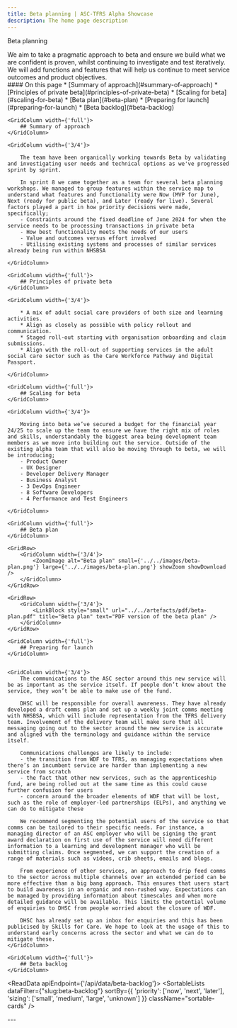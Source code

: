 ```yaml
---
title: Beta planning | ASC-TFRS Alpha Showcase
description: The home page description
---
```


<Heading caption='Looking ahead to beta' tag='h1'>Beta planning</Heading>

<GridRow>
    <GridColumn width={'2/3'}>
        <LeadParagraph>We aim to take a pragmatic approach to beta and ensure we build what we are confident is proven, whilst continuing to investigate and test iteratively. We will add functions and features that will help us continue to meet service outcomes and product objectives.</LeadParagraph>
    </GridColumn>
    <GridColumn width={'1/3'}>
        <nav className="in-page-nav">
            #### On this page
            * [Summary of approach](#summary-of-approach)
            * [Principles of private beta](#principles-of-private-beta)
            * [Scaling for beta](#scaling-for-beta)
            * [Beta plan](#beta-plan)
            * [Preparing for launch](#preparing-for-launch)
            * [Beta backlog](#beta-backlog)
        </nav>
    </GridColumn>
</GridRow>

<GridRow>

    <GridColumn width={'full'}>
        ## Summary of approach
    </GridColumn>

    <GridColumn width={'3/4'}>

        The team have been organically working towards Beta by validating and investigating user needs and technical options as we've progressed sprint by sprint.

        In sprint 8 we came together as a team for several beta planning workshops. We managed to group features within the service map to understand what features and functionality were Now (MVP for June), Next (ready for public beta), and Later (ready for live). Several factors played a part in how priority decisions were made, specifically;
        - Constraints around the fixed deadline of June 2024 for when the service needs to be processing transactions in private beta
        - How best functionality meets the needs of our users
        - Value and outcomes versus effort involved
        - Utilising existing systems and processes of similar services already being run within NHSBSA

    </GridColumn>

</GridRow>

<GridRow>

    <GridColumn width={'full'}>
        ## Principles of private beta
    </GridColumn>

    <GridColumn width={'3/4'}>

        * A mix of adult social care providers of both size and learning activities.
        * Align as closely as possible with policy rollout and communication.
        * Staged roll-out starting with organisation onboarding and claim submissions.
        * Align with the roll-out of supporting services in the adult social care sector such as the Care Workforce Pathway and Digital Passport.

    </GridColumn>

</GridRow>

<GridRow>

    <GridColumn width={'full'}>
        ## Scaling for beta
    </GridColumn>

    <GridColumn width={'3/4'}>

        Moving into beta we’ve secured a budget for the financial year 24/25 to scale up the team to ensure we have the right mix of roles and skills, understandably the biggest area being development team members as we move into building out the service. Outside of the existing alpha team that will also be moving through to beta, we will be introducing;
        - Product Owner
        - UX Designer
        - Developer Delivery Manager 
        - Business Analyst 
        - 3 DevOps Engineer 
        - 8 Software Developers 
        - 4 Performance and Test Engineers

    </GridColumn>

</GridRow>

<GridRow>

    <GridColumn width={'full'}>
        ## Beta plan
    </GridColumn>

    <GridRow>
        <GridColumn width={'3/4'}>
            <ZoomImage alt="Beta plan" small={'../../images/beta-plan.png'} large={'../../images/beta-plan.png'} showZoom showDownload />
        </GridColumn>
    </GridRow>

    <GridRow>
        <GridColumn width={'3/4'}>
            <LinkBlock style="small" url="../../artefacts/pdf/beta-plan.pdf" title="Beta plan" text="PDF version of the beta plan" />
        </GridColumn>
    </GridRow>

</GridRow>


<GridRow>

    <GridColumn width={'full'}>
        ## Preparing for launch
    </GridColumn>


    <GridColumn width={'3/4'}>
        The communications to the ASC sector around this new service will be as important as the service itself. If people don’t know about the service, they won’t be able to make use of the fund.

        DHSC will be responsible for overall awareness. They have already developed a draft comms plan and set up a weekly joint comms meeting with NHSBSA, which will include representation from the TFRS delivery team. Involvement of the delivery team will make sure that all messaging going out to the sector around the new service is accurate and aligned with the terminology and guidance within the service itself.

        Communications challenges are likely to include:
        - the transition from WDF to TFRS, as managing expectations when there’s an incumbent service are harder than implementing a new service from scratch
        - the fact that other new services, such as the apprenticeship fund, are being rolled out at the same time as this could cause further confusion for users
        - concern around the broader elements of WDF that will be lost, such as the role of employer-led partnerships (ELPs), and anything we can do to mitigate these

        We recommend segmenting the potential users of the service so that comms can be tailored to their specific needs. For instance, a managing director of an ASC employer who will be signing the grant award declaration on first use of the service will need different information to a learning and development manager who will be submitting claims. Once segmented, we can support the creation of a range of materials such as videos, crib sheets, emails and blogs.

        From experience of other services, an approach to drip feed comms to the sector across multiple channels over an extended period can be more effective than a big bang approach. This ensures that users start to build awareness in an organic and non-rushed way. Expectations can be managed by providing information about timescales and when more detailed guidance will be available. This limits the potential volume of enquiries to DHSC from people worried about the closure of WDF. 

        DHSC has already set up an inbox for enquiries and this has been publicised by Skills for Care. We hope to look at the usage of this to understand early concerns across the sector and what we can do to mitigate these.
    </GridColumn>


</GridRow>

<GridRow>

    <GridColumn width={'full'}>
        ## Beta backlog
    </GridColumn>

</GridRow>

<ReadData apiEndpoint={'/api/data/beta-backlog'}>
    <SortableLists dataFilter={"slug:beta-backlog"} sortBy={{
        'priority': ['now', 'next', 'later'], 'sizing': ['small', 'medium', 'large', 'unknown']
    }} className="sortable-cards" />
</ReadData>

<GridRow>
    <GridColumn width={'full'}>
        ---
    </GridColumn>
</GridRow>
<GridRow>
    <GridColumn width={'1/2'}>
        <LinkBlock style="prev" url="/beta/recommendations" title="Looking ahead to beta" text="Recommendations" />
    </GridColumn>
    <GridColumn width={'1/2'}>
        <LinkBlock style="next" url="/beta/research-planning" title="Looking ahead to beta" text="Research in private beta" />
    </GridColumn>
</GridRow>